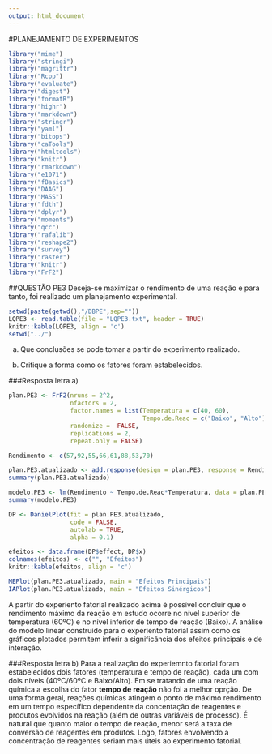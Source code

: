 ```yaml
---
output: html_document
---
```

#PLANEJAMENTO DE EXPERIMENTOS
```r
library("mime")
library("stringi")
library("magrittr") 
library("Rcpp")
library("evaluate")
library("digest")
library("formatR")
library("highr")
library("markdown")
library("stringr")
library("yaml")
library("bitops")
library("caTools")
library("htmltools")
library("knitr")
library("rmarkdown")
library("e1071")
library("fBasics")
library("DAAG")
library("MASS")
library("fdth")
library("dplyr")
library("moments")
library("qcc")
library("rafalib")
library("reshape2")
library("survey")
library("raster")
library("knitr")
library("FrF2")
```

##QUESTÃO PE3
Deseja-se maximizar o rendimento de uma reação e para tanto, foi realizado um planejamento experimental.

```r
setwd(paste(getwd(),"/DBPE",sep=""))
LQPE3 <- read.table(file = "LQPE3.txt", header = TRUE)
knitr::kable(LQPE3, align = 'c')
setwd("../")
```

a) Que conclusões se pode tomar a partir do experimento realizado.

b) Critique a forma como os fatores foram estabelecidos.

###Resposta letra a)
```r
plan.PE3 <- FrF2(nruns = 2^2,
                 nfactors = 2,
                 factor.names = list(Temperatura = c(40, 60),
                                     Tempo.de.Reac = c("Baixo", "Alto")),
                 randomize =  FALSE,
                 replications = 2,
                 repeat.only = FALSE)

Rendimento <- c(57,92,55,66,61,88,53,70)

plan.PE3.atualizado <- add.response(design = plan.PE3, response = Rendimento)
summary(plan.PE3.atualizado)

modelo.PE3 <- lm(Rendimento ~ Tempo.de.Reac*Temperatura, data = plan.PE3.atualizado)
summary(modelo.PE3)

DP <- DanielPlot(fit = plan.PE3.atualizado,
                 code = FALSE,
                 autolab = TRUE,
                 alpha = 0.1)

efeitos <- data.frame(DP$effect, DP$x)
colnames(efeitos) <- c("", "Efeitos")
knitr::kable(efeitos, align = 'c')

MEPlot(plan.PE3.atualizado, main = "Efeitos Principais")
IAPlot(plan.PE3.atualizado, main = "Efeitos Sinérgicos")
```

A partir do experiento fatorial realizado acima é possível concluir que o rendimento máximo da reação em estudo ocorre no nível superior de temperatura (60ºC) e no nível inferior de tempo de reação (Baixo). A análise do modelo linear construído para o experiento fatorial assim como os gráficos plotados permitem inferir a significância dos efeitos principais e de interação.

###Resposta letra b)
Para a realização do experiemnto fatorial foram estabelecidos dois fatores (temperatura e tempo de reação), cada um com dois níveis (40ºC/60ºC e Baixo/Alto). Em se tratando de uma reação química a escolha do fator **tempo de reação** não foi a melhor oprção. De uma forma geral, reações químicas atingem o ponto de máximo rendimento em um tempo específico dependente da concentação de reagentes e produtos evolvidos na reação (além de outras variáveis de processo). É natural que quanto maior o tempo de reação, menor será a taxa de conversão de reagentes em produtos. Logo, fatores envolvendo a concentração de reagentes seriam mais úteis ao experimento fatorial.